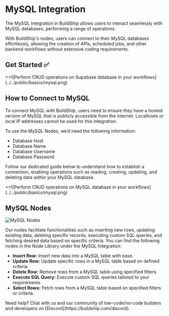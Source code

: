 # MySQL Integration


The MySQL Integration in BuildShip allows users to interact seamlessly with MySQL databases, performing a range of
operations.

With BuildShip's nodes, users can connect to their MySQL databases effortlessly, allowing the creation of APIs,
scheduled jobs, and other backend workflows without extensive coding requirements.

## Get Started ✅

<Cards num={3}>
  <Card image title='Perform CRUD operations on MySQL database' href='/tutorials/mysql-crud'>
    <>![Perform CRUD operations on Supabase database in your workflows](../../public/basics/mysql.png)</>
  </Card>
</Cards>

## How to Connect to MySQL

To connect MySQL with BuildShip, users need to ensure they have a hosted version of MySQL that is publicly accessible
from the internet. Localhosts or local IP addresses cannot be used for this integration.

To use the MySQL Nodes, we’d need the following information:

- Database Host
- Database Name
- Database Username
- Database Password

Follow our dedicated guide below to understand how to establish a connection, enabling operations such as reading,
creating, updating, and deleting data within your MySQL database.

<Cards num={1}>
  <Card image arrow title='Perform CRUD operations on MySQL database in your workflows' href='/tutorials/mysql-crud'>
    <>![Perform CRUD operations on MySQL database in your workflows](../../public/basics/mysql.png)</>
  </Card>
</Cards>

## MySQL Nodes

<Image src={mysql1} alt='MySQL Nodes' width={1200} />

Our nodes facilitate functionalities such as inserting new rows, updating existing data, deleting specific records,
executing custom SQL queries, and fetching desired data based on specific criteria. You can find the following nodes in
the Node Library under the MySQL Integration:

- **Insert Row:** Insert new data into a MySQL table with ease.
- **Update Row:** Update specific rows in a MySQL table based on defined criteria.
- **Delete Row:** Remove rows from a MySQL table using specified filters.
- **Execute SQL Query:** Execute custom SQL queries tailored to your requirements.
- **Select Rows:** Fetch rows from a MySQL table based on specified filters or criteria.

<Callout emoji='🙋🏻'>
  Need help? Chat with us and our community of low-code/no-code builders and developers on
  [Discord](https://buildship.com/discord).
</Callout>

